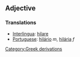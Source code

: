 ==Adjective==
===Translations===
*[[Interlingua]]: [[hilare]]
*[[Portuguese]]: [[hilário]] ''m'', [[hilária]] ''f''
[[Category:Greek derivations]]